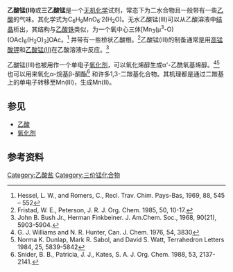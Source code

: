 {{Chembox
| Name = 乙酸锰(III)
| NameEn = Manganese Triacetate
|   ImageFile = Manganese-Triacetate-2d-skeletal.png
|   ImageFile1 = Manganese(III) acetate dihydrate CAS 19513-05-4.jpg
| IUPACName = Manganese Triacetate
| IUPACNameZh = 乙酸锰(III)
| SystematicName = 
| OtherNames = 醋酸锰
|Section1={{Chembox Identifiers
| ChemSpiderID_Ref = {{chemspidercite|correct|chemspider}}
| ChemSpiderID = 141084
| PubChem = 160554
| InChI = 1/3C2H4O2.Mn/c3*1-2(3)4;/h3*1H3,(H,3,4);/q;;;+3/p-3
| InChIKey = AHSBSUVHXDIAEY-DFZHHIFOAL
| SMILES = [Mn+3].O=C([O-])C.[O-]C(=O)C.[O-]C(=O)C
| StdInChI_Ref = {{stdinchicite|correct|chemspider}}
| StdInChI = 1S/3C2H4O2.Mn/c3*1-2(3)4;/h3*1H3,(H,3,4);/q;;;+3/p-3
| StdInChIKey_Ref = {{stdinchicite|correct|chemspider}}
| StdInChIKey = AHSBSUVHXDIAEY-UHFFFAOYSA-K
| CASNo_Ref = {{cascite|correct|CAS}}
| CASNo = 19513-05-4
| CASNo_Comment = 二水
| CASNo2_Ref = {{cascite|correct|CAS}}
| CASNo2 = 993-02-2
| CASNo2_Comment = 无水
}}
|Section2 = {{Chembox Properties
|   Formula = C<sub>6</sub>H<sub>9</sub>MnO<sub>6</sub><sup>.</sup>2(H<sub>2</sub>O)
|   MolarMass = （二水）268.10 
|   Appearance = 棕色粉末
|   Density = 1.049 g/cm<sup>3</sup>（液）<br />1.266 g/cm<sup>3</sup>（固）
|   Solubility = 
|   MeltingPt = 
|   BoilingPt = 
|   pKa = 
|   Viscosity = 
}}
| Section3 = {{Chembox Structure
|   Dipole = 
}}
| Section7 = {{Chembox Hazards
|   ExternalMSDS = 
|   NFPA-H = 
|   NFPA-F = 
|   NFPA-R =
|   FlashPt = 
| RPhrases = {{R36/37/38}}, {{R62}}, {{R63}}
| SPhrases = {{S26}}, {{S37/39}}
}}
}}
'''乙酸锰(III)'''或'''三乙酸锰'''是一个[[无机化学|无机化学]]试剂，常态下为二水合物且一般带有一些[[乙酸|乙酸]]的气味。其化学式为C<sub>6</sub>H<sub>9</sub>MnO<sub>6</sub><sup>.</sup>2(H<sub>2</sub>O)。无水乙酸锰(III)可以从乙酸溶液中[[结晶|结晶]]析出，其结构与[[乙酸铁|乙酸铁]]类似，为一个氧中心三体[Mn<sub>3</sub>(μ<sup>3</sup>-O)(OAc)<sub>6</sub>(H<sub>2</sub>O)<sub>3</sub>]OAc。<ref>Hessel, L. W., and Romers, C., Recl. Trav. Chim. Pays-Bas, 1969, 88, 545 – 552</ref> 并带有一些桥状乙酸根。<ref>Fristad, W. E., Peterson, J. R. J. Org. Chem. 1985, 50, 10-17.</ref>乙酸锰(III)的制备通常是用[[高锰酸钾|高锰酸钾]]和[[乙酸锰(II)|乙酸锰(II)]]在乙酸溶液中反应。<ref>John B. Bush Jr., Herman Finkbeiner. J. Am.Chem. Soc., 1968, 90(21), 5903-5904.</ref>

乙酸锰(III)也被用作一个单电子[[氧化剂|氧化剂]]，可以氧化烯醇生成α'-乙酰氧基烯醇。<ref>G. J. Williams and N. R. Hunter, Can. J. Chem. 1976, 54, 3830</ref><ref>Norma K. Dunlap, Mark R. Sabol, and David S. Watt, Terrahedron Letters 1984,
25, 5839-5842</ref> 也可以用来氧化α-烷基β-酮酯<ref>Snider, B. B., Patricia, J. J., Kates, S. A. J. Org. Chem. 1988, 53, 2137-2141.</ref> 和许多1,3-二羰基化合物。其机理都是通过二羰基上的单电子转移至Mn(III)，生成Mn(II)。

==参见==
*[[乙酸|乙酸]]
*[[氧化剂|氧化剂]]

== 参考资料 ==
{{reflist}}
{{锰化合物}}
{{乙酸盐}}

[[Category:乙酸盐|Category:乙酸盐]]
[[Category:三价锰化合物|Category:三价锰化合物]]